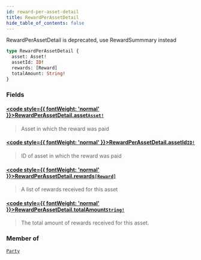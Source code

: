 ```yaml
---
id: reward-per-asset-detail
title: RewardPerAssetDetail
hide_table_of_contents: false
---
```








RewardPerAssetDetail is deprecated, use RewardSummmary instead 

```graphql
type RewardPerAssetDetail {
  asset: Asset!
  assetId: ID!
  rewards: [Reward]
  totalAmount: String!
}
```


### Fields

#### [<code style={{ fontWeight: 'normal' }}>RewardPerAssetDetail.<b>asset</b></code>](#)<Bullet />[`Asset!`](/docs/testnet/graphql/objects/asset) <Badge class="secondary" text="non-null"/> <Badge class="secondary" text="object"/>
> Asset in which the reward was paid
> 

#### [<code style={{ fontWeight: 'normal' }}>RewardPerAssetDetail.<b>assetId</b></code>](#)<Bullet />[`ID!`](/docs/testnet/graphql/scalars/id) <Badge class="secondary" text="non-null"/> <Badge class="secondary" text="scalar"/>
> ID of asset in which the reward was paid
> 

#### [<code style={{ fontWeight: 'normal' }}>RewardPerAssetDetail.<b>rewards</b></code>](#)<Bullet />[`[Reward]`](/docs/testnet/graphql/objects/reward) <Badge class="secondary" text="list"/> <Badge class="secondary" text="object"/>
> A list of rewards received for this asset
> 

#### [<code style={{ fontWeight: 'normal' }}>RewardPerAssetDetail.<b>totalAmount</b></code>](#)<Bullet />[`String!`](/docs/testnet/graphql/scalars/string) <Badge class="secondary" text="non-null"/> <Badge class="secondary" text="scalar"/>
> The total amount of rewards received for this asset.
> 



### Member of

[`Party`](/docs/testnet/graphql/objects/party)  <Badge class="secondary" text="object"/>



